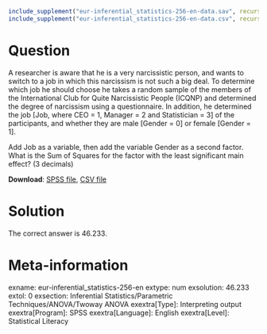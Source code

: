 ```r
include_supplement("eur-inferential_statistics-256-en-data.sav", recursive = TRUE)
include_supplement("eur-inferential_statistics-256-en-data.csv", recursive = TRUE)
```
Question
========
A researcher is aware that he is a very narcissistic person, and wants to switch to a job in which this narcissism is not such a big deal. To determine which job he should choose he takes a random sample of the members of the International Club for Quite Narcissistic People (ICQNP) and determined the degree of narcissism using a questionnaire. In addition, he determined the job [Job, where CEO = 1, Manager = 2 and Statistician = 3] of the participants, and whether they are male [Gender = 0] or female [Gender = 1].

Add Job as a variable, then add the variable Gender as a second factor. What is the Sum of Squares for the factor with the least significant main effect? (3 decimals)

**Download**: [SPSS file](eur-inferential_statistics-256-en-data.sav), [CSV file](eur-inferential_statistics-256-en-data.csv)


Solution
========
The correct answer is 46.233.


Meta-information
================
exname: eur-inferential_statistics-256-en
extype: num
exsolution: 46.233
extol: 0
exsection: Inferential Statistics/Parametric Techniques/ANOVA/Twoway ANOVA
exextra[Type]: Interpreting output
exextra[Program]: SPSS
exextra[Language]: English
exextra[Level]: Statistical Literacy
